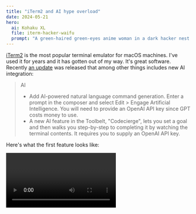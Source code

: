 ```yaml
---
title: "iTerm2 and AI hype overload"
date: 2024-05-21
hero:
  ai: Kohaku XL
  file: iterm-hacker-waifu
  prompt: "A green-haired green-eyes anime woman in a dark hacker nest with a laptop and a cup of coffee"
---
```


[iTerm2](https://iterm2.com/) is the most popular terminal emulator for macOS machines. I've used it for years and it has gotten out of my way. It's great software. Recently [an update](https://iterm2.com/downloads/stable/iTerm2-3_5_0.changelog) was released that among other things includes new AI integration:

> AI
>
> - Add AI-powered natural language command
>   generation. Enter a prompt in the composer and
>   select Edit > Engage Artificial Intelligence.
>   You will need to provide an OpenAI API key since
>   GPT costs money to use.
> - A new AI feature in the Toolbelt, "Codecierge",
>   lets you set a goal and then walks you
>   step-by-step to completing it by watching the
>   terminal contents. It requires you to supply an
>   OpenAI API key.

Here's what the first feature looks like:

<Video path="video/2024/oneoff-iterm2-ai" />

It's a text box that you can enter in a description of a command in, then it generates the command for you. It's a lot like the former [GitHub Copilot for CLI](https://githubnext.com/projects/copilot-cli/), but built into your terminal, just a command-y away.

When you use this, you have your choice of the following models:

- `gpt-3.5-turbo`
- `gpt-4-turbo`
- `gpt-4`
- `gpt-4o`

I wasn't able to get `gpt-4o` to work, but `gpt-3.5-turbo` worked fine. I'm not totally wowed by the feature, but it is a thing that exists and I'll probably use it once or twice (mainly when I'm dealing with ffmpeg commands because good god those are hard to remember). I don't think it's a killer feature, but it's a nice-to-have, I guess.

One of the main bits of feedback I've seen from people online is that iTerm2 having AI involved at all is enough to get them to want to switch away to another terminal emulator. They've cited the reason as exhaustion due to overexposure to AI hype.

AI is the current meme among investors and the tech space. [Microsoft is putting an AI button on your keyboard](https://blogs.windows.com/windowsexperience/2024/01/04/introducing-a-new-copilot-key-to-kick-off-the-year-of-ai-powered-windows-pcs/), [Slack is training AI on your messages](https://arstechnica.com/tech-policy/2024/05/slack-defends-default-opt-in-for-ai-training-on-chats-amid-user-outrage/), and [OpenAI is in hot water with Scarlet Johansson](https://x.com/yashar/status/1792682664845254683). It's everywhere, and it's exhausting. Part of my job requires me to keep up with the latest advances with AI and I'm unable to. Everything happens so much.

With a lot of these AI tools comes the problem that the AI system itself is very opaque. You put in inputs, you get an output, but nobody is able to explain how or why something came out that way. There's an entire cottage industry of people finding the right combinations of words to get the AI to do something they want. It's like scrying into the unknown, but somehow with trillions of dollars on the line.

This "type the command for me" feature has caused a lot of buzz online, to the point where people I know are just flat out ripping out iTerm2 in favor of programs that _don't_ have AI integrations in them. Hell, even the mention that a tool is _going_ to get an AI integration has people preemptively ripping it out of their systems _because_ of that opacity. A terminal emulator is probably also a fairly bad place to implement this because it's probably one of the most privileged programs on a developer's machine. It deals with all the secrets in the world, and the _threat_ that it could be used to upload them all to a third party is great enough that people are willing to switch away from it **sight unseen**.

<Conv name="Aoi" mood="wut">
I don't get it. It's a very optional feature that you have to:

1. Go out of your way to enable
2. Supply your own API key (and pay for it yourself)
3. Enable something that is not enabled by default

Why are people reacting so strongly to this?

</Conv>
<Conv name="Cadey" mood="aha">
  A lot of it boils down to having this "shoved down their throats". It's the
  fact that it's being added to a tool without the user having the _agency_ to
  decide if they want it to be added or not. There's something that can probably
  be said here about programs like this likely needing to be open-source so that
  these things can be caught and stopped sooner, but that's an entirely
  different conversation.
</Conv>

I get why people wouldn't want this in their lives, I really do. I think that one of the greatest errors that was made with putting this in iTerm2 was making a big show of it, and by not letting you use local models (such as with [Ollama](https://ollama.com)) instead of having OpenAI be the only option.

It would be really cool if this was distributed as an optional addon with their [Python API](https://iterm2.com/python-api/) as an example of how you can extend iTerm2 in arbitrary ways. This would get a lot of the same advantages, but without the whole angry mob thing.
